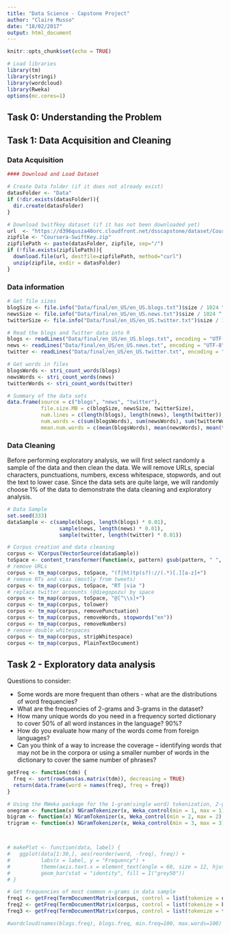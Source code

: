 ```yaml
---
title: "Data Science - Capstone Project"
author: "Claire Musso"
date: "18/02/2017"
output: html_document
---
```


```r
knitr::opts_chunk$set(echo = TRUE)
```

```r
# Load libraries
library(tm)
library(stringi)
library(wordcloud)
library(Rweka)
options(mc.cores=1)

```

## Task 0: Understanding the Problem

## Task 1: Data Acquisition and Cleaning

### Data Acquisition
```r
#### Download and Load Dataset

# Create Data folder (if it does not already exist)
datasFolder <- "Data"
if (!dir.exists(datasFolder)){
  dir.create(datasFolder)
}

# Download Switfkey dataset (if it has not been downloaded yet)
url  <- "https://d396qusza40orc.cloudfront.net/dsscapstone/dataset/Coursera-SwiftKey.zip"
zipfile <- "Coursera-SwiftKey.zip"
zipfilePath <- paste(datasFolder, zipfile, sep="/")
if (!file.exists(zipfilePath)){
  download.file(url, destfile=zipfilePath, method="curl")
  unzip(zipfile, exdir = datasFolder)
}
```
### Data information

```r
# Get file sizes
blogSize <- file.info("Data/final/en_US/en_US.blogs.txt")$size / 1024 ^ 2
newsSize <- file.info("Data/final/en_US/en_US.news.txt")$size / 1024 ^ 2
twitterSize <- file.info("Data/final/en_US/en_US.twitter.txt")$size / 1024 ^ 2

# Read the blogs and Twitter data into R
blogs <- readLines("Data/final/en_US/en_US.blogs.txt", encoding = "UTF-8", skipNul = TRUE)
news <- readLines("Data/final/en_US/en_US.news.txt", encoding = "UTF-8", skipNul = TRUE)
twitter <- readLines("Data/final/en_US/en_US.twitter.txt", encoding = "UTF-8", skipNul = TRUE)

# Get words in files
blogsWords <- stri_count_words(blogs)
newsWords <- stri_count_words(news)
twitterWords <- stri_count_words(twitter)

# Summary of the data sets
data.frame(source = c("blogs", "news", "twitter"),
           file.size.MB = c(blogSize, newsSize, twitterSize),
           num.lines = c(length(blogs), length(news), length(twitter)),
           num.words = c(sum(blogsWords), sum(newsWords), sum(twitterWords)),
           mean.num.words = c(mean(blogsWords), mean(newsWords), mean(twitterWords)))

```

### Data Cleaning
Before performing exploratory analysis, we will first select randomly a sample of the data and then clean the data. We will remove URLs, special characters, punctuations, numbers, excess whitespace, stopwords, and out the text to lower case. Since the data sets are quite large, we will randomly choose 1% of the data to demonstrate the data cleaning and exploratory analysis.


```r
# Data Sample
set.seed(333)
dataSample <- c(sample(blogs, length(blogs) * 0.01),
                 sample(news, length(news) * 0.01),
                 sample(twitter, length(twitter) * 0.01))
```

```r
# Corpus creation and data cleaning
corpus <- VCorpus(VectorSource(dataSample))
toSpace <- content_transformer(function(x, pattern) gsub(pattern, " ", x))
# remove URLs
corpus <- tm_map(corpus, toSpace, "(f|ht)tp(s?)://(.*)[.][a-z]+")
# remove RTs and vias (mostly from tweets)
corpus <- tm_map(corpus, toSpace, "RT |via ")
# replace twitter accounts (@diegopozu) by space
corpus <- tm_map(corpus, toSpace, "@[^\\s]+")
corpus <- tm_map(corpus, tolower)
corpus <- tm_map(corpus, removePunctuation)
corpus <- tm_map(corpus, removeWords, stopwords("en"))
corpus <- tm_map(corpus, removeNumbers)
# remove double whitespaces
corpus <- tm_map(corpus, stripWhitespace)
corpus <- tm_map(corpus, PlainTextDocument)
```






## Task 2 - Exploratory data analysis
Questions to consider: 

* Some words are more frequent than others - what are the distributions of word frequencies?
* What are the frequencies of 2-grams and 3-grams in the dataset?
* How many unique words do you need in a frequency sorted dictionary to cover 50% of all word instances in the language? 90%?
* How do you evaluate how many of the words come from foreign languages?
* Can you think of a way to increase the coverage -- identifying words that may not be in the corpora or using a smaller number of words in the dictionary to cover the same number of phrases?


```r
getFreq <- function(tdm) {
  freq <- sort(rowSums(as.matrix(tdm)), decreasing = TRUE)
  return(data.frame(word = names(freq), freq = freq))
}

# Using the RWeka package for the 1-gram(single word) tokenization, 2-grams sets and 3-grams sets for further exploratory analysis.
onegram <- function(x) NGramTokenizer(x, Weka_control(min = 1, max = 1),delimiters = " \\r\\n\\t.,;:\"()?!")
bigram <- function(x) NGramTokenizer(x, Weka_control(min = 2, max = 2),delimiters = " \\r\\n\\t.,;:\"()?!")
trigram <- function(x) NGramTokenizer(x, Weka_control(min = 3, max = 3),delimiters = " \\r\\n\\t.,;:\"()?!")



# makePlot <- function(data, label) {
#   ggplot(data[1:30,], aes(reorder(word, -freq), freq)) +
#          labs(x = label, y = "Frequency") +
#          theme(axis.text.x = element_text(angle = 60, size = 12, hjust = 1)) +
#          geom_bar(stat = "identity", fill = I("grey50"))
# }
```
```r
# Get frequencies of most common n-grams in data sample
freq1 <- getFreq(TermDocumentMatrix(corpus, control = list(tokenize = onegram)))
freq2 <- getFreq(TermDocumentMatrix(corpus, control = list(tokenize = bigram)))
freq3 <- getFreq(TermDocumentMatrix(corpus, control = list(tokenize = trigram)))
```



```r
#wordcloud(names(blogs.freq), blogs.freq, min.freq=100, max.words=100)

```



